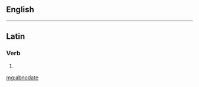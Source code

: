 ==English==
{{no entry|[[Appendix:English dictionary-only terms]]|lang=en}}

----

==Latin==

===Verb===
{{la-verb-form|abnōdāte}}

# {{conjugation of|abnōdō||1|p|pres|act|imp|lang=la}}

[[mg:abnodate]]